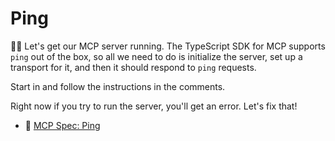 # Ping

👨‍💼 Let's get our MCP server running. The TypeScript SDK for MCP supports `ping`
out of the box, so all we need to do is initialize the server, set up a
transport for it, and then it should respond to `ping` requests.

Start in <InlineFile file="src/index.ts" /> and follow the instructions in the
comments.

Right now if you try to run the server, you'll get an error. Let's fix that!

- 📜 [MCP Spec: Ping](https://modelcontextprotocol.io/specification/2025-03-26/basic/utilities/ping)
